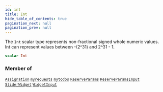 ```yaml
---
id: int
title: Int
hide_table_of_contents: true
pagination_next: null
pagination_prev: null
---
```








The `Int` scalar type represents non-fractional signed whole numeric values. Int can represent values between -(2^31) and 2^31 - 1.

```graphql
scalar Int
```




### Member of

[`Assignation`](/docs/schemas/arkitekt/objects/assignation)  <Badge class="secondary" text="object"/><Bullet />[`myrequests`](/docs/schemas/arkitekt/queries/myrequests)  <Badge class="secondary" text="query"/><Bullet />[`mytodos`](/docs/schemas/arkitekt/queries/mytodos)  <Badge class="secondary" text="query"/><Bullet />[`ReserveParams`](/docs/schemas/arkitekt/objects/reserve-params)  <Badge class="secondary" text="object"/><Bullet />[`ReserveParamsInput`](/docs/schemas/arkitekt/inputs/reserve-params-input)  <Badge class="secondary" text="input"/><Bullet />[`SliderWidget`](/docs/schemas/arkitekt/objects/slider-widget)  <Badge class="secondary" text="object"/><Bullet />[`WidgetInput`](/docs/schemas/arkitekt/inputs/widget-input)  <Badge class="secondary" text="input"/>



